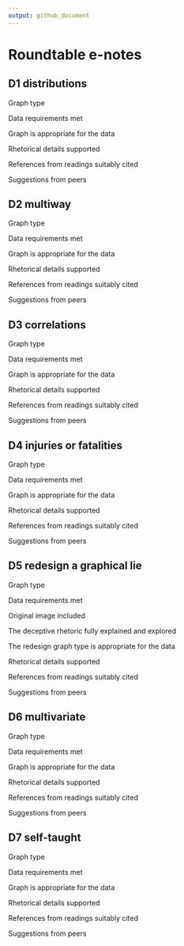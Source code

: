 ```yaml
---
output: github_document
---
```


# Roundtable e-notes




## D1 distributions 

Graph type  

Data requirements met

Graph is appropriate for the data 

Rhetorical details supported 

References from readings suitably cited 

Suggestions from peers 






## D2 multiway 

Graph type  

Data requirements met

Graph is appropriate for the data 

Rhetorical details supported 

References from readings suitably cited  

Suggestions from peers 





## D3 correlations 

Graph type  

Data requirements met

Graph is appropriate for the data 

Rhetorical details supported 

References from readings suitably cited  

Suggestions from peers 




## D4 injuries or fatalities  

Graph type  

Data requirements met

Graph is appropriate for the data 

Rhetorical details supported 

References from readings suitably cited  

Suggestions from peers 




## D5 redesign a graphical lie 

Graph type  

Data requirements met

Original image included 

The deceptive rhetoric fully explained and explored 

The redesign graph type is appropriate for the data 

Rhetorical details supported 

References from readings suitably cited  

Suggestions from peers 




## D6 multivariate 

Graph type  

Data requirements met

Graph is appropriate for the data 

Rhetorical details supported 

References from readings suitably cited  

Suggestions from peers 




## D7 self-taught  

Graph type  

Data requirements met

Graph is appropriate for the data 

Rhetorical details supported 

References from readings suitably cited  

Suggestions from peers 



